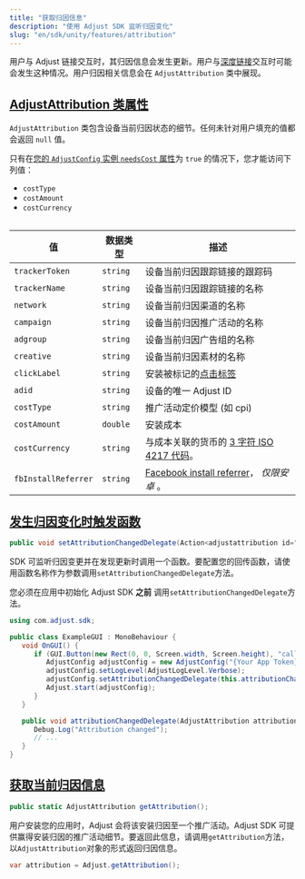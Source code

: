 ```yaml
---
title: "获取归因信息"
description: "使用 Adjust SDK 监听归因变化"
slug: "en/sdk/unity/features/attribution"
---
```

用户与 Adjust 链接交互时，其归因信息会发生更新。用户与[深度链接](https://help.adjust.com/en/article/deep-links)交互时可能会发生这种情况。用户归因相关信息会在 `AdjustAttribution` 类中展现。

[AdjustAttribution 类属性](adjustattribution-class-properties)
-----------------------------------------------------------

`AdjustAttribution` 类包含设备当前归因状态的细节。任何未针对用户填充的值都会返回 `null` 值。
<callout type="note"> 

只有在[您的 `AdjustConfig` 实例 `needsCost` 属性](/en/sdk/android/configuration#enable-cost-data-sending)为 `true` 的情况下，您才能访问下列值：

* `costType`
* `costAmount`
* `costCurrency`

</Callout> <table> 

|          值          |   数据类型   |                                                  描述                                                   |
|---------------------|----------|-------------------------------------------------------------------------------------------------------|
| `trackerToken`      | `string` | 设备当前归因跟踪链接的跟踪码                                                                                        |
| `trackerName`       | `string` | 设备当前归因跟踪链接的名称                                                                                         |
| `network`           | `string` | 设备当前归因渠道的名称                                                                                           |
| `campaign`          | `string` | 设备当前归因推广活动的名称                                                                                         |
| `adgroup`           | `string` | 设备当前归因广告组的名称                                                                                          |
| `creative`          | `string` | 设备当前归因素材的名称                                                                                           |
| `clickLabel`        | `string` | 安装被标记的[点击标签](https://help.adjust.com/en/article/user-rewards)                                         |
| `adid`              | `string` | 设备的唯一 Adjust ID                                                                                       |
| `costType`          | `string` | 推广活动定价模型 \(如 cpi\)                                                                                  |
| `costAmount`        | `double` | 安装成本                                                                                                  |
| `costCurrency`      | `string` | 与成本关联的货币的 [3 字符 ISO 4217 代码](https://www.iban.com/currency-codes)。                                    |
| `fbInstallReferrer` | `string` | [Facebook install referrer](https://developers.facebook.com/docs/app-ads/install-referrer/)， *仅限安卓* 。 |

</Table> 

[发生归因变化时触发函数](trigger-a-function-when-attribution-changes)
----------------------------------------------------------

```cs
public void setAttributionChangedDelegate(Action<adjustattribution id="sl-md0000000"> attributionChangedDelegate, string sceneName = "Adjust");
```

SDK 可监听归因变更并在发现更新时调用一个函数。要配置您的回传函数，请使用函数名称作为参数调用`setAttributionChangedDelegate`方法。
<callout type="important"> 

您必须在应用中初始化 Adjust SDK **之前** 调用`setAttributionChangedDelegate`方法。
</Callout> 

```cs
using com.adjust.sdk;

public class ExampleGUI : MonoBehaviour {
   void OnGUI() {
      if (GUI.Button(new Rect(0, 0, Screen.width, Screen.height), "callback")) {
         AdjustConfig adjustConfig = new AdjustConfig("{Your App Token}", AdjustEnvironmentSandbox);
         adjustConfig.setLogLevel(AdjustLogLevel.Verbose);
         adjustConfig.setAttributionChangedDelegate(this.attributionChangedDelegate);
         Adjust.start(adjustConfig);
      }
   }

   public void attributionChangedDelegate(AdjustAttribution attribution) {
      Debug.Log("Attribution changed");
      // ...
   }
}
```

[获取当前归因信息](get-current-attribution-information)
-----------------------------------------------

```cs
public static AdjustAttribution getAttribution();
```

用户安装您的应用时，Adjust 会将该安装归因至一个推广活动。Adjust SDK 可提供赢得安装归因的推广活动细节。要返回此信息，请调用`getAttribution`方法，以`AdjustAttribution`对象的形式返回归因信息。

```cs
var attribution = Adjust.getAttribution();
```

